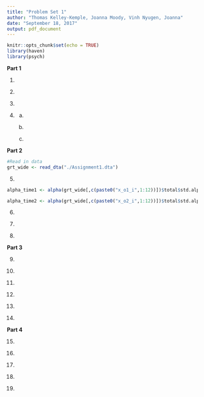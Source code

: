 ```yaml
---
title: "Problem Set 1"
author: "Thomas Kelley-Kemple, Joanna Moody, Vinh Nyugen, Joanna"
date: "September 18, 2017"
output: pdf_document
---
```


```r
knitr::opts_chunk$set(echo = TRUE)
library(haven)
library(psych)
```

**Part 1**

1) \textbf{On the basis of this correlation, the researcher states that the reliability of the ratings is 0.7.  What score is she assuming is relevant, that has a reliability of 0.7? Is it the score from e-Rater A? The score from e-Rater B? Some combination of both scores? A score from any single e-Rater? Or other?}

2) \textbf{If the researcher considers 0.7 to be the reliability, what is the replication that she assumes is relevant?  What is random, and what is fixed?}

3) \textbf{Apply Spearman-Brown (actually perform a calculation) to estimate the reliability of the average these two e-Rater scores.}

4) \textbf{The company asks you what a valid use of the third score would be. Remember this score is available for only 10\% of examinees. Should the company use this score alone? Should it use the unweighted average of the three scores (the two e-rater scores and the human score)?  Should it ignore the score and use the average of the two e-Rater scores?  Answer the following questions:}
    a) \textbf{If you were an examinee with a high (well above average) true score, would you rather have the human score, the average of the two e-rater scores, or the average of all three scores?}
    
    b) \textbf{If you were an examinee with a low (well below average) true score, would you rather have the human score, the average of the two e-rater scores, or the average of all three scores? }
  
    c) \textbf{Weighing all considerations for the intended use of these scores for college admissions, what would be your recommendation to the company for how they should use this third score?}
  
**Part 2**
```r
#Read in data
grt_wide <- read_dta("./Assignment1.dta")
```

5) \textbf{Using Stata, calculate coefficient alpha for the first occasion and the second occasion separately.   In a sentence or two, interpret coefficient alpha for the first occasion (see also Question 16).}
```r
alpha_time1 <- alpha(grt_wide[,c(paste0("x_o1_i",1:12))])$total$std.alpha

alpha_time2 <- alpha(grt_wide[,c(paste0("x_o2_i",1:12))])$total$std.alpha
```



6) \textbf{Using Stata, calculate the average score of participants from the first occasion, then calculate the average score of participants from the second occasion. Then, calculate the correlation between the two average scores using code like pwcorr avgscr1 avgscr2.  Report this correlation and, in a sentence or two, provide an interpretation (see also Question 16).}

7) \textbf{ Reload the data and reshape it for analysis in Stata.  Although it is a pain, I am requiring you to use some of the code that we have presented in the past .do files to reshape the data from “double-wide” format.  See, for example, the Class03.do and Class04.do files.  As one way to check your work, submit a screenshot of the output from code like table person item occasion, contents(mean score) and/or simply table person item occasion .}

8) \textbf{8. Note the code available to you in the .do files, and include a) a discrete histogram of all 25x12x2 scores, b) a histogram of marginal person scores, c) a histogram of marginal item scores, and d) a histogram of marginal occasion scores.  Use discrete histograms where you think they are appropriate, or substitute tables if histograms are not informative, for example, tabulate occasion, summarize(score) .  Histograms of interactions are not necessary.}


**Part 3**

9) \textbf{Write out the model implied by the data collection design under the tenets of Generalizability Theory.  Draw the Venn diagram for this design.}

10) \textbf{Estimate the variance components for this model using the mixed or xtmixed command. Feel free to go get coffee while this runs.  Don’t forget to create interactions using commands like egen pXi = group(person item).  Include a table with four columns, the source of variance, the estimated variance components, their square roots, and their percentage of total score variance.}

11) \textbf{A novice psychometrician with no sense of the context observes from the percentages, “it looks like items are a much greater source of variance than occasions!”  Explain the flaw in this reasoning.}

12) \textbf{Estimate the Mean Squares for this model using the anova command.  You will first need to set the maximum matrix size to a large number, using code like set matsize 1000. Write out the equation for the estimated variance component, $\hat{\sigma^2_p}$, in terms of mean squares, $MS$, and confirm that this calculation corresponds to your results from mixed or xtmixed.  Recall that $n_p =25, n_i=12$ and $n_o=2$.}

13) \textbf{Calculate and report the mean and standard deviation of marginal person scores, averaging over items and occasions.  Following the code from class, you could obtain this using code like, summarize pmean if ptag .  Explain why the term $\hat{\sigma_p}$, is less than the standard deviation of marginal person means.}

14) \textbf{Describe the $o$, $po$, and $io$ variance components in words, and include whether they are good, bad, or neutral with respect to relative error in a $p \times i \times o$ design.   There is no need to reference the actual values, here.}

**Part 4**

15) \textbf{Write out the full equation for the relative error variance, $\sigma^2_\delta$}

16) \textbf{Calculate the generalizability coefficient for relative error, $E\hat{\rho}^2$, when there are 12 items administered on one occasion.  Explain the differences between this coefficient, the coefficients from Question 5, and the coefficient from Question 6.  Explain the differences between the questions that these different coefficients answer.}

17) \textbf{Use the “pxixr D Study Template” to include a graph of a) the standard error of measurement and b) the generalizability coefficient for relative error.  Relabel and rescale where appropriate.}

18) \textbf{If the scale is administered on 1 occasion, how many items are required to achieve a reliability of 0.75? You can use the template to answer this.}

19) \textbf{Compare the benefits of doubling the number of items from 6 to 12 versus doubling the number of occasions from 1 to 2.  Compare the benefits of doubling the number of items from 12 to 24 versus doubling the number of occasions from 1 to 2.  How could you use this information to address the question of whether items are a greater source of error than occasions?}

 